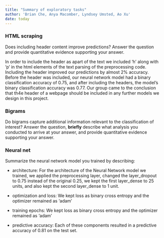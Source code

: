 ```yaml
---
title: "Summary of exploratory tasks"
author: 'Brian Che, Anya Macomber, Lyndsey Umsted, Ao Xu'
date: today
---
```


### HTML scraping

Does including header content improve predictions? Answer the question and provide quantitative evidence supporting your answer.

In order to include the header as apart of the text we included 'h' along with 'p' in the html elements of the text parsing of the preprocessing code. Including the header improved our predictions by almost 2% accuracy. Before the header was included, our neural network model had a binary classification accuracy of 0.75, and after including the headers, the model's binary classification accuracy was 0.77. Our group came to the conclusion that th4e header of a webpage should be included in any further models we design in this project.

### Bigrams

Do bigrams capture additional information relevant to the classification of interest? Answer the question, **briefly** describe what analysis you conducted to arrive at your answer, and provide quantitative evidence supporting your answer.

### Neural net

Summarize the neural network model you trained by describing:

-   architecture: For the architecture of the Neural Network model we trained, we applied the preprocessing layer, changed the layer_dropout to 0.75 instead of the original 0.25, we kept the first layer_dense to 25 units, and also kept the second layer_dense to 1 unit.

-   optimization and loss: We kept loss as binary cross entropy and the optimizer remained as 'adam'

-   training epochs: We kept loss as binary cross entropy and the optimizer remained as 'adam'

-   predictive accuracy: Each of these components resulted in a predictive accuracy of 0.81 on the test set.
